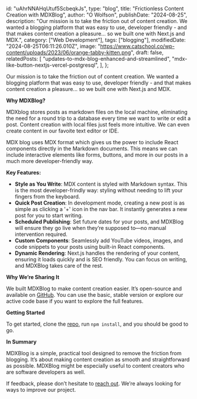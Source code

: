   id: "uAhrNNAHqUtuf5ScbeqkJs",
  type: "blog",
  title: "Frictionless Content Creation with MDXBlog",
  author: "O Wolfson",
  publishDate: "2024-08-25",
  description:
    "Our mission is to take the friction out of content creation. We wanted a blogging platform that was easy to use, developer friendly - and that makes content creation a pleasure... so we built one with Next.js and MDX.",
  category: ["Web Development"],
  tags: ["blogging"],
  modifiedDate: "2024-08-25T06:11:26.010Z",
  image:
    "https://www.catschool.co/wp-content/uploads/2023/06/orange-tabby-kitten.png",
  draft: false,
  relatedPosts: [
    "updates-to-mdx-blog-enhanced-and-streamlined",
    "mdx-like-button-nextjs-vercel-postgresql",
  ],
};

Our mission is to take the friction out of content creation. We wanted a blogging platform that was easy to use, developer friendly - and that makes content creation a pleasure... so we built one with Next.js and MDX.

**Why MDXBlog?**

MDXblog stores posts as markdown files on the local machine, eliminating the need for a round trip to a database every time we want to write or edit a post. Content creation with local files just feels more intuitive. We can even create content in our favoite text editor or IDE.

MDX blog uses MDX format which gives us the power to include React components directly in the Markdown documents. This means we can include interactive elements like forms, buttons, and more in our posts in a much more developer-friendly way.

**Key Features:**

- **Style as You Write**: MDX content is styled with Markdown syntax. This is the most developer-frindly way: styling without needing to lift your fingers from the keyboard.
- **Quick Post Creation**: In development mode, creating a new post is as simple as clicking a '+' icon in the nav bar. It instantly generates a new post for you to start writing.
- **Scheduled Publishing**: Set future dates for your posts, and MDXBlog will ensure they go live when they’re supposed to—no manual intervention required.
- **Custom Components**: Seamlessly add YouTube videos, images, and code snippets to your posts using built-in React components.
- **Dynamic Rendering**: Next.js handles the rendering of your content, ensuring it loads quickly and is SEO friendly. You can focus on writing, and MDXBlog takes care of the rest.

**Why We’re Sharing It**

We built MDXBlog to make content creation easier. It’s open-source and available on [GitHub](https://github.com/owolfdev/mdx-blog). You can use the basic, stable version or explore our active code base if you want to explore the full features.

**Getting Started**

To get started, clone the [repo](https://github.com/owolfdev/mdx-blog), run `npm install`, and you should be good to go.

**In Summary**

MDXBlog is a simple, practical tool designed to remove the friction from blogging. It’s about making content creation as smooth and straightforward as possible. MDXBlog might be especially useful to content creators who are software developers as well.

If feedback, please don’t hesitate to [reach out](/contact). We’re always looking for ways to improve our project.
